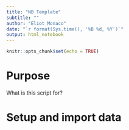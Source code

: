 ```yaml
---
title: "NB Template"
subtitle: ""
author: "Eliot Monaco"
date: "`r format(Sys.time(), '%B %d, %Y')`"
output: html_notebook
---
```


```r
knitr::opts_chunk$set(echo = TRUE)
```

# Purpose

What is this script for?

# Setup and import data

```r

```
